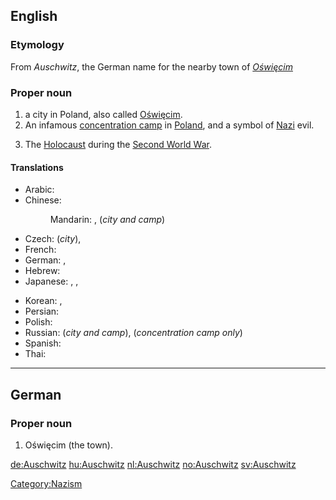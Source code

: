 ==English==
{{wikipedia}}

===Etymology===
From {{etyl|de}} ''Auschwitz'', the German name for the nearby town of ''[[Oświęcim]]''

===Proper noun===
{{en-proper noun}}

# a city in Poland, also called [[Oświęcim]].
# An infamous [[concentration camp]] in [[Poland]], and a symbol of [[Nazi]] evil.
# {{rfv-sense}} {{by extension}} The [[Holocaust]] during the [[Second World War]].

====Translations====
{{trans-top|city}}
* Arabic: {{t|ar|أوشفيتز|m|tr='aushfitz|sc=Arab}}
* Chinese:
*: Mandarin: {{t|zh|奧斯威辛|sc=Hani}}, {{t|zh|奥斯威辛|tr=Àosīwēixīn|sc=Hani}}  (''city and camp'')
* Czech: {{t|cs|Osvětim|m}} (''city''),  {{t|cs|Auschwitz|m}}
* French: {{t|fr|Auschwitz|m}}
* German: {{t|de|Auschwitz|n}},  {{qualifier|city also}} {{t|de|Oświęcim|n}}
* Hebrew: {{t|he|אושוויץ|sc=Hebr}}
* Japanese: {{t|ja|アウシュヴィッツ|tr=Aushuvittsu|sc=Jpan}},  {{t|ja|アウシュビッツ|tr=Aushubittsu|sc=Jpan}}, {{t|ja|オシフィエンチム|tr=Oshifienchimu|sc=Jpan}} {{qualifier|city}}
{{trans-mid}}
* Korean: {{t|ko|아우슈비츠|tr=Ausyubicheu|sc=Kore}}, {{t|ko|오시비엥침|tr=Osibiengchim|sc=Kore}} {{qualifier|city}}
* Persian: {{t|fa|آشویتس|sc=fa-Arab}}
* Polish: {{t|pl|Oświęcim|m}}
* Russian: {{t|ru|Освенцим|m|tr=Osvéncim|sc=Cyrl}} (''city and camp''),  {{t|ru|Аушвиц|m|tr=Áušvic|sc=Cyrl}} (''concentration camp only'')
* Spanish: {{t|es|Auschwitz|m}}
* Thai: {{t|th|เอาสชวิทซ์|tr=ao-swí|sc=Thai}}
{{trans-bottom}}

[[Category:Nazism]]

----

==German==

===Proper noun===
{{infl|de|proper noun}}

# Oświęcim (the town).

[[de:Auschwitz]]
[[hu:Auschwitz]]
[[nl:Auschwitz]]
[[no:Auschwitz]]
[[sv:Auschwitz]]